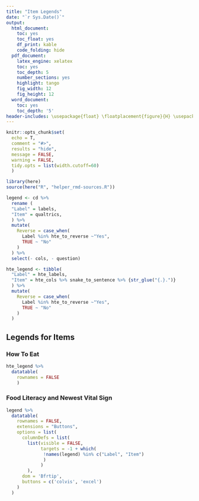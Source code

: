 ```yaml
---
title: "Item Legends"
date: "`r Sys.Date()`"
output:
  html_document: 
    toc: yes
    toc_float: yes
    df_print: kable
    code_folding: hide
  pdf_document:
    latex_engine: xelatex
    toc: yes
    toc_depth: 5
    number_sections: yes
    highlight: tango
    fig_width: 12
    fig_height: 12
  word_document:
    toc: yes
    toc_depth: '5'
header-includes: \usepackage{float} \floatplacement{figure}{H} \usepackage{longtable}
---
```


```r
knitr::opts_chunk$set(
  echo = T, 
  comment = "#>",
  results = "hide", 
  message = FALSE,
  warning = FALSE,
  tidy.opts = list(width.cutoff=60)
  )
```

```r
library(here)
source(here("R", "helper_rmd-sources.R"))

legend <- cd %>% 
  rename (
  "Label" = labels,
  "Item" = qualtrics,
  ) %>% 
  mutate(
    Reverse = case_when(
      Label %in% hte_to_reverse ~"Yes",
      TRUE ~ "No"
    )
  ) %>% 
  select(- cols, - question)

hte_legend <- tibble(
  "Label" = hte_labels,
  "Item" = hte_cols %>% snake_to_sentence %>% {str_glue("{.}.")}
  ) %>% 
  mutate(
    Reverse = case_when(
      Label %in% hte_to_reverse ~"Yes",
      TRUE ~ "No"
    )
  )

```
## Legends for Items {.tabset .tabset-fade}

### How To Eat 

```r
hte_legend %>% 
  datatable(
    rownames = FALSE
    )

```

### Food Literacy and Newest Vital Sign


```r
legend %>% 
  datatable(
    rownames = FALSE,
    extensions = "Buttons",
    options = list(
      columnDefs = list(
        list(visible = FALSE, 
             targets = -1 + which(
              !names(legend) %in% c("Label", "Item")
              ) 
             )
        ),
      dom = 'Bfrtip',
      buttons = c('colvis', 'excel')
    )
  )

```